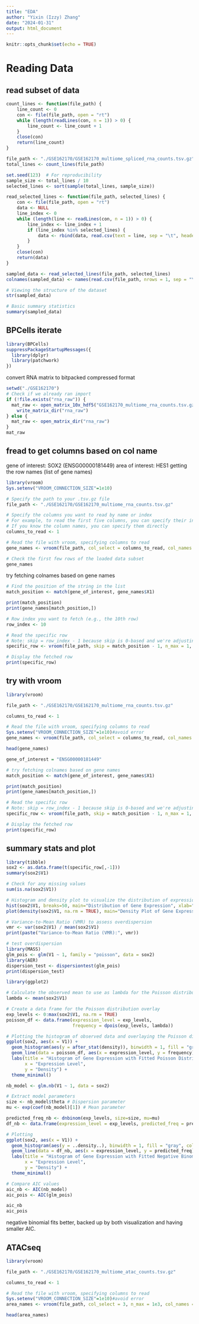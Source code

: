 ```yaml
---
title: "EDA"
author: "Yixin (Izzy) Zhang"
date: "2024-01-31"
output: html_document
---
```


```r
knitr::opts_chunk$set(echo = TRUE)
```
# Reading Data
## read subset of data

```r
count_lines <- function(file_path) {
    line_count <- 0
    con <- file(file_path, open = "rt")
    while (length(readLines(con, n = 1)) > 0) {
        line_count <- line_count + 1
    }
    close(con)
    return(line_count)
}

file_path <- "./GSE162170/GSE162170_multiome_spliced_rna_counts.tsv.gz"  # Adjust this to your file path
total_lines <- count_lines(file_path)
```

```r
set.seed(123)  # For reproducibility
sample_size <- total_lines / 10
selected_lines <- sort(sample(total_lines, sample_size))
```

```r
read_selected_lines <- function(file_path, selected_lines) {
    con <- file(file_path, open = "rt")
    data <- NULL
    line_index <- 0
    while (length(line <- readLines(con, n = 1)) > 0) {
        line_index <- line_index + 1
        if (line_index %in% selected_lines) {
            data <- rbind(data, read.csv(text = line, sep = "\t", header = FALSE))
        }
    }
    close(con)
    return(data)
}

sampled_data <- read_selected_lines(file_path, selected_lines)
colnames(sampled_data) <- names(read.csv(file_path, nrows = 1, sep = "\t"))  # Set column names
```
```r
# Viewing the structure of the dataset
str(sampled_data)

# Basic summary statistics
summary(sampled_data)
```


## BPCells iterate
```r
library(BPCells)
suppressPackageStartupMessages({
  library(dplyr)
  library(patchwork)
})
```

convert RNA matrix to bitpacked compressed format
```r
setwd("./GSE162170")
# Check if we already ran import
if (!file.exists("rna_raw")) {
  mat_raw <- open_matrix_10x_hdf5("GSE162170_multiome_rna_counts.tsv.gz", feature_type="Gene Expression") %>% 
    write_matrix_dir("rna_raw")
} else {
  mat_raw <- open_matrix_dir("rna_raw")
}
mat_raw
```

## fread to get columns based on col name
gene of interest: SOX2 (ENSG00000181449)
area of interest: HES1
getting the row names (list of gene names)
```r
library(vroom)
Sys.setenv("VROOM_CONNECTION_SIZE"=1e10)

# Specify the path to your .tsv.gz file
file_path <- "./GSE162170/GSE162170_multiome_rna_counts.tsv.gz"

# Specify the columns you want to read by name or index
# For example, to read the first five columns, you can specify their indices as 1:5
# If you know the column names, you can specify them directly
columns_to_read <- 1

# Read the file with vroom, specifying columns to read
gene_names <- vroom(file_path, col_select = columns_to_read, col_names = FALSE)

# Check the first few rows of the loaded data subset
gene_names

```

<!-- (getting col names) -->
<!-- ```{r} -->
<!-- library(vroom) -->

<!-- # Define the path to your .tsv.gz file -->
<!-- file_path <- "./GSE162170/GSE162170_multiome_rna_counts.tsv.gz" -->

<!-- # Read in only the first few rows to get column names -->
<!-- data_preview <- vroom(file_path, n_max = 3) -->

<!-- # Display column names -->
<!-- colnames(data_preview) -->
<!-- ``` -->

<!-- fread to extract 1 column (Note: 1 placeholder is automatically placed at [1,1] since no colname for index) -->
<!-- ```{r} -->
<!-- library(data.table) -->


<!-- # Specify the columns you want to extract by name or by index -->
<!-- # For example, if you know the names of the columns -->
<!-- columns_of_interest <- c(1, 2) -->

<!-- # Use fread to read only the specified columns -->
<!-- data <- fread(file = file_path, select = columns_of_interest) -->

<!-- # Now `data` contains only the columns you're interested in -->

<!-- ``` -->

try fetching colnames based on gene names
```r
# Find the position of the string in the list
match_position <- match(gene_of_interest, gene_names$X1)

print(match_position) 
print(gene_names[match_position,])
```

```r
# Row index you want to fetch (e.g., the 10th row)
row_index <- 10

# Read the specific row
# Note: skip = row_index - 1 because skip is 0-based and we're adjusting for R's 1-based indexing
specific_row <- vroom(file_path, skip = match_position - 1, n_max = 1, col_names = FALSE)

# Display the fetched row
print(specific_row)

```

## try with vroom
```r
library(vroom)

file_path <- "./GSE162170/GSE162170_multiome_rna_counts.tsv.gz"

columns_to_read <- 1

# Read the file with vroom, specifying columns to read
Sys.setenv("VROOM_CONNECTION_SIZE"=1e10)#avoid error
gene_names <- vroom(file_path, col_select = columns_to_read, col_names = FALSE)

head(gene_names)
```

```r
gene_of_interest = "ENSG00000181449"

# try fetching colnames based on gene names
match_position <- match(gene_of_interest, gene_names$X1)

print(match_position) 
print(gene_names[match_position,])

# Read the specific row
# Note: skip = row_index - 1 because skip is 0-based and we're adjusting for R's 1-based indexing
specific_row <- vroom(file_path, skip = match_position - 1, n_max = 1, col_names = FALSE)

# Display the fetched row
print(specific_row)
```
## summary stats and plot
```r
library(tibble)
sox2 <- as.data.frame(t(specific_row[,-1]))
summary(sox2$V1)

# Check for any missing values
sum(is.na(sox2$V1))

# Histogram and density plot to visualize the distribution of expression levels
hist(sox2$V1, breaks=50, main="Distribution of Gene Expression", xlab="Expression Level", col="blue")
plot(density(sox2$V1, na.rm = TRUE), main="Density Plot of Gene Expression", xlab="Expression Level", ylab="Density")

# Variance-to-Mean Ratio (VMR) to assess overdispersion
vmr <- var(sox2$V1) / mean(sox2$V1)
print(paste("Variance-to-Mean Ratio (VMR):", vmr))

# test overdispersion
library(MASS)
glm_pois <- glm(V1 ~ 1, family = "poisson", data = sox2)
library(AER)
dispersion_test <- dispersiontest(glm_pois)
print(dispersion_test)
```
```r
library(ggplot2)

# Calculate the observed mean to use as lambda for the Poisson distribution
lambda <- mean(sox2$V1)

# Create a data frame for the Poisson distribution overlay
exp_levels <- 0:max(sox2$V1, na.rm = TRUE)
poisson_df <- data.frame(expression_level = exp_levels,
                         frequency = dpois(exp_levels, lambda))

# Plotting the histogram of observed data and overlaying the Poisson distribution
ggplot(sox2, aes(x = V1)) +
  geom_histogram(aes(y = after_stat(density)), binwidth = 1, fill = "gray", color = "black", alpha = 0.5) +
  geom_line(data = poisson_df, aes(x = expression_level, y = frequency), color = "blue", size = 1.5) +
  labs(title = "Histogram of Gene Expression with Fitted Poisson Distribution",
       x = "Expression Level",
       y = "Density") +
  theme_minimal()

```

```r
nb_model <- glm.nb(V1 ~ 1, data = sox2)

# Extract model parameters
size <- nb_model$theta # Dispersion parameter
mu <- exp(coef(nb_model)[1]) # Mean parameter

predicted_freq_nb <- dnbinom(exp_levels, size=size, mu=mu)
df_nb <- data.frame(expression_level = exp_levels, predicted_freq = predicted_freq_nb)

# Plotting
ggplot(sox2, aes(x = V1)) +
  geom_histogram(aes(y = ..density..), binwidth = 1, fill = "gray", color = "black", alpha = 0.5) +
  geom_line(data = df_nb, aes(x = expression_level, y = predicted_freq), color = "red", size = 1.5) +
  labs(title = "Histogram of Gene Expression with Fitted Negative Binomial Model",
       x = "Expression Level",
       y = "Density") +
  theme_minimal()
```

```r
# Compare AIC values
aic_nb <- AIC(nb_model)
aic_pois <- AIC(glm_pois)

aic_nb
aic_pois
```

negative binomial fits better, backed up by both visualization and having smaller AIC. 

## ATACseq
```r
library(vroom)

file_path <- "./GSE162170/GSE162170_multiome_atac_counts.tsv.gz"

columns_to_read <- 1

# Read the file with vroom, specifying columns to read
Sys.setenv("VROOM_CONNECTION_SIZE"=1e10)#avoid error
area_names <- vroom(file_path, col_select = 3, n_max = 1e3, col_names = FALSE)

head(area_names)
```

